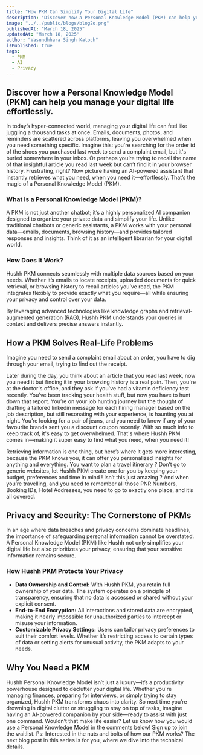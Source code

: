 ```yaml
---
title: "How PKM Can Simplify Your Digital Life"
description: "Discover how a Personal Knowledge Model (PKM) can help you manage your digital life effortlessly."
image: "../../public/blogs/blog2o.png"
publishedAt: "March 18, 2025"
updatedAt: "March 18, 2025"
author: "Vasundhhara Singh Katoch"
isPublished: true
tags:
  - PKM
  - AI
  - Privacy
---
```


## Discover how a Personal Knowledge Model (PKM) can help you manage your digital life effortlessly.

In today’s hyper-connected world, managing your digital life can feel like juggling a thousand tasks at once. Emails, documents, photos, and reminders are scattered across platforms, leaving you overwhelmed when you need something specific. Imagine this: you're searching for the order id of the shoes you purchased last week to send a complaint email, but it's buried somewhere in your inbox. Or perhaps you’re trying to recall the name of that insightful article you read last week but can’t find it in your browser history. Frustrating, right? Now picture having an AI-powered assistant that instantly retrieves what you need, when you need it—effortlessly. That’s the magic of a Personal Knowledge Model (PKM).

### What Is a Personal Knowledge Model (PKM)?

A PKM is not just another chatbot; it’s a highly personalized AI companion designed to organize your private data and simplify your life. Unlike traditional chatbots or generic assistants, a PKM works with your personal data—emails, documents, browsing history—and provides tailored responses and insights. Think of it as an intelligent librarian for your digital world.

### How Does It Work?

Hushh PKM connects seamlessly with multiple data sources based on your needs. Whether it’s emails to locate receipts, uploaded documents for quick retrieval, or browsing history to recall articles you’ve read, the PKM integrates flexibly to provide exactly what you require—all while ensuring your privacy and control over your data.

By leveraging advanced technologies like knowledge graphs and retrieval-augmented generation (RAG), Hushh PKM understands your queries in context and delivers precise answers instantly.

## How a PKM Solves Real-Life Problems

Imagine you need to send a complaint email about an order, you have to dig through your email, trying to find out the receipt.

Later during the day, you think about an article that you read last week, now you need it but finding it in your browsing history is a real pain.
Then, you're at the doctor's office, and they ask if you've had a vitamin deficiency test recently. You've been tracking your health stuff, but now you have to hunt down that report. 
You’re on your job hunting journey but the thought of drafting a tailored linkedin message for each hiring manager based on the job description, but still resonating with your experience, is haunting you at night.
You’re looking for a pair of jeans, and you need to know if any of your favourite brands sent you a discount coupon recently.
With so much info to keep track of, it's easy to get overwhelmed. That's where Hushh PKM comes in—making it super easy to find what you need, when you need it!

Retrieving information is one thing, but here’s where it gets more interesting, because the PKM knows you, it can offer you personalized insights for anything and everything. You want to plan a travel itinerary ? Don’t go to generic websites, let Hushh PKM create one for you by keeping your budget, preferences and time in mind ! Isn’t this just amazing ? And when you’re travelling, and you need to remember all those PNR Numbers, Booking IDs, Hotel Addresses, you need to go to exactly one place, and it’s all covered.

## Privacy and Security: The Cornerstone of PKMs
In an age where data breaches and privacy concerns dominate headlines, the importance of safeguarding personal information cannot be overstated. A Personal Knowledge Model (PKM) like Hushh not only simplifies your digital life but also prioritizes your privacy, ensuring that your sensitive information remains secure.

### How Hushh PKM Protects Your Privacy

- **Data Ownership and Control:** With Hushh PKM, you retain full ownership of your data. The system operates on a principle of transparency, ensuring that no data is accessed or shared without your explicit consent.
- **End-to-End Encryption:** All interactions and stored data are encrypted, making it nearly impossible for unauthorized parties to intercept or misuse your information.
- **Customizable Privacy Settings:** Users can tailor privacy preferences to suit their comfort levels. Whether it’s restricting access to certain types of data or setting alerts for unusual activity, the PKM adapts to your needs.

## Why You Need a PKM

Hushh Personal Knowledge Model isn’t just a luxury—it’s a productivity powerhouse designed to declutter your digital life. Whether you're managing finances, preparing for interviews, or simply trying to stay organized, Hushh PKM transforms chaos into clarity.
So next time you’re drowning in digital clutter or struggling to stay on top of tasks, imagine having an AI-powered companion by your side—ready to assist with just one command.
Wouldn’t that make life easier? Let us know how you would use a Personal Knowledge Model in the comments below! Sign up to join the waitlist.
Ps: Interested in the nuts and bolts of how our PKM works? The next blog post in this series is for you, where we dive into the technical details.


